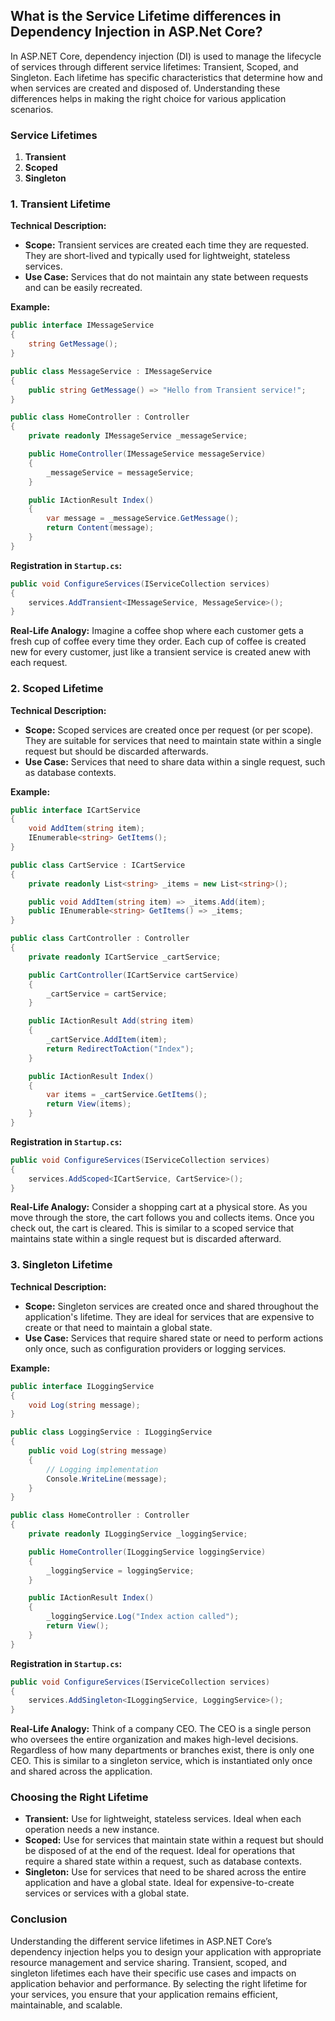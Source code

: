 ## What is the Service Lifetime differences in Dependency Injection in ASP.Net Core? 
In ASP.NET Core, dependency injection (DI) is used to manage the lifecycle of services through different service lifetimes: Transient, Scoped, and Singleton. Each lifetime has specific characteristics that determine how and when services are created and disposed of. Understanding these differences helps in making the right choice for various application scenarios.

### **Service Lifetimes**

1. **Transient**
2. **Scoped**
3. **Singleton**

### **1. Transient Lifetime**

**Technical Description:**
- **Scope:** Transient services are created each time they are requested. They are short-lived and typically used for lightweight, stateless services.
- **Use Case:** Services that do not maintain any state between requests and can be easily recreated.

**Example:**

```csharp
public interface IMessageService
{
    string GetMessage();
}

public class MessageService : IMessageService
{
    public string GetMessage() => "Hello from Transient service!";
}

public class HomeController : Controller
{
    private readonly IMessageService _messageService;

    public HomeController(IMessageService messageService)
    {
        _messageService = messageService;
    }

    public IActionResult Index()
    {
        var message = _messageService.GetMessage();
        return Content(message);
    }
}
```

**Registration in `Startup.cs`:**

```csharp
public void ConfigureServices(IServiceCollection services)
{
    services.AddTransient<IMessageService, MessageService>();
}
```

**Real-Life Analogy:**
Imagine a coffee shop where each customer gets a fresh cup of coffee every time they order. Each cup of coffee is created new for every customer, just like a transient service is created anew with each request.

### **2. Scoped Lifetime**

**Technical Description:**
- **Scope:** Scoped services are created once per request (or per scope). They are suitable for services that need to maintain state within a single request but should be discarded afterwards.
- **Use Case:** Services that need to share data within a single request, such as database contexts.

**Example:**

```csharp
public interface ICartService
{
    void AddItem(string item);
    IEnumerable<string> GetItems();
}

public class CartService : ICartService
{
    private readonly List<string> _items = new List<string>();

    public void AddItem(string item) => _items.Add(item);
    public IEnumerable<string> GetItems() => _items;
}

public class CartController : Controller
{
    private readonly ICartService _cartService;

    public CartController(ICartService cartService)
    {
        _cartService = cartService;
    }

    public IActionResult Add(string item)
    {
        _cartService.AddItem(item);
        return RedirectToAction("Index");
    }

    public IActionResult Index()
    {
        var items = _cartService.GetItems();
        return View(items);
    }
}
```

**Registration in `Startup.cs`:**

```csharp
public void ConfigureServices(IServiceCollection services)
{
    services.AddScoped<ICartService, CartService>();
}
```

**Real-Life Analogy:**
Consider a shopping cart at a physical store. As you move through the store, the cart follows you and collects items. Once you check out, the cart is cleared. This is similar to a scoped service that maintains state within a single request but is discarded afterward.

### **3. Singleton Lifetime**

**Technical Description:**
- **Scope:** Singleton services are created once and shared throughout the application's lifetime. They are ideal for services that are expensive to create or that need to maintain a global state.
- **Use Case:** Services that require shared state or need to perform actions only once, such as configuration providers or logging services.

**Example:**

```csharp
public interface ILoggingService
{
    void Log(string message);
}

public class LoggingService : ILoggingService
{
    public void Log(string message)
    {
        // Logging implementation
        Console.WriteLine(message);
    }
}

public class HomeController : Controller
{
    private readonly ILoggingService _loggingService;

    public HomeController(ILoggingService loggingService)
    {
        _loggingService = loggingService;
    }

    public IActionResult Index()
    {
        _loggingService.Log("Index action called");
        return View();
    }
}
```

**Registration in `Startup.cs`:**

```csharp
public void ConfigureServices(IServiceCollection services)
{
    services.AddSingleton<ILoggingService, LoggingService>();
}
```

**Real-Life Analogy:**
Think of a company CEO. The CEO is a single person who oversees the entire organization and makes high-level decisions. Regardless of how many departments or branches exist, there is only one CEO. This is similar to a singleton service, which is instantiated only once and shared across the application.

### **Choosing the Right Lifetime**

- **Transient:** Use for lightweight, stateless services. Ideal when each operation needs a new instance.
- **Scoped:** Use for services that maintain state within a request but should be disposed of at the end of the request. Ideal for operations that require a shared state within a request, such as database contexts.
- **Singleton:** Use for services that need to be shared across the entire application and have a global state. Ideal for expensive-to-create services or services with a global state.

### **Conclusion**

Understanding the different service lifetimes in ASP.NET Core’s dependency injection helps you to design your application with appropriate resource management and service sharing. Transient, scoped, and singleton lifetimes each have their specific use cases and impacts on application behavior and performance. By selecting the right lifetime for your services, you ensure that your application remains efficient, maintainable, and scalable.